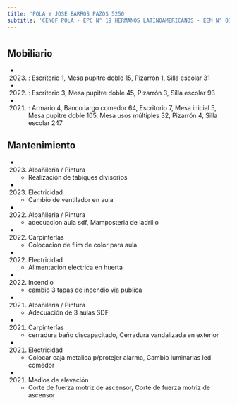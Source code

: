 ```yaml
---
title: 'POLA Y JOSE BARROS PAZOS 5250'
subtitle: 'CENOF POLA - EPC N° 19 HERMANOS LATINOAMERICANOS - EEM N° 01/21° - ESCUELA INF. N° 08/21°'
---
```


#


## Mobiliario

*  (2023) : Escritorio 1, Mesa pupitre doble 15, Pizarrón 1, Silla escolar 31 

*  (2022) : Escritorio 3, Mesa pupitre doble 45, Pizarrón 3, Silla escolar 93 

*  (2021) : Armario 4, Banco largo comedor 64, Escritorio 7, Mesa inicial 5, Mesa pupitre doble 105, Mesa usos múltiples 32, Pizarrón 4, Silla escolar 247 





## Mantenimiento

*  (2023) Albañileria / Pintura 
    + Realización de tabiques divisorios

*  (2023) Electricidad 
    + Cambio de ventilador en aula

*  (2022) Albañileria / Pintura 
    + adecuacion aula sdf, Mamposteria de ladrillo

*  (2022) Carpinterías 
    + Colocacion de flim de color para aula

*  (2022) Electricidad 
    + Alimentación electrica en huerta

*  (2022) Incendio 
    + cambio 3 tapas de incendio via publica

*  (2021) Albañileria / Pintura 
    + Adecuación de 3 aulas SDF

*  (2021) Carpinterías 
    + cerradura baño discapacitado, Cerradura vandalizada  en exterior

*  (2021) Electricidad 
    + Colocar caja metalica p/protejer alarma, Cambio luminarias led comedor

*  (2021) Medios de elevación 
    + Corte de fuerza motriz de ascensor, Corte de fuerza motriz de ascensor



